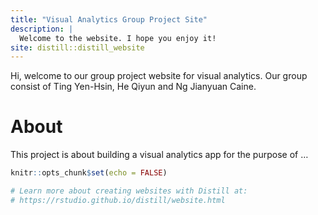 ```yaml
---
title: "Visual Analytics Group Project Site"
description: |
  Welcome to the website. I hope you enjoy it!
site: distill::distill_website
---
```


Hi, welcome to our group project website for visual analytics. Our group consist of Ting Yen-Hsin, He Qiyun and Ng Jianyuan Caine.

# About

This project is about building a visual analytics app for the purpose of ...



```r
knitr::opts_chunk$set(echo = FALSE)

# Learn more about creating websites with Distill at:
# https://rstudio.github.io/distill/website.html

```

